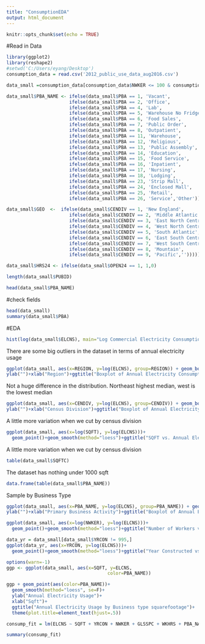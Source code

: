 ```yaml
---
title: "ConsumptionEDA"
output: html_document
---
```


```r
knitr::opts_chunk$set(echo = TRUE)
```

#Read in Data

```r
library(ggplot2)
library(reshape2)
#setwd('C:/Users/eyang/Desktop')
consumption_data = read.csv('2012_public_use_data_aug2016.csv')

data_small =consumption_data[consumption_data$NWKER <= 100 & consumption_data$SQFT <= 500000,]

data_small$PBA_NAME <- ifelse(data_small$PBA == 1, 'Vacant', 
                       ifelse(data_small$PBA == 2, 'Office',
                       ifelse(data_small$PBA == 4, 'Lab',
                       ifelse(data_small$PBA == 5, 'Warehouse No Fridge',
                       ifelse(data_small$PBA == 6, 'Food Sales',
                       ifelse(data_small$PBA == 7, 'Public Order',
                       ifelse(data_small$PBA == 8, 'Outpatient',
                       ifelse(data_small$PBA == 11, 'Warehouse',
                       ifelse(data_small$PBA == 12, 'Religious',
                       ifelse(data_small$PBA == 13, 'Public Assembly',
                       ifelse(data_small$PBA == 14, 'Education',
                       ifelse(data_small$PBA == 15, 'Food Service',
                       ifelse(data_small$PBA == 16, 'Inpatient',
                       ifelse(data_small$PBA == 17, 'Nursing',
                       ifelse(data_small$PBA == 18, 'Lodging',
                       ifelse(data_small$PBA == 23, 'Strip Mall',
                       ifelse(data_small$PBA == 24, 'Enclosed Mall',
                       ifelse(data_small$PBA == 25, 'Retail',
                       ifelse(data_small$PBA == 26, 'Service','Other')))))))))))))))))))

data_small$GEO  <-  ifelse(data_small$CENDIV == 1, 'New England',
                       ifelse(data_small$CENDIV == 2, 'Middle Atlantic',
                       ifelse(data_small$CENDIV == 3, 'East North Central',
                       ifelse(data_small$CENDIV == 4, 'West North Central',
                       ifelse(data_small$CENDIV == 5, 'South Atlantic',
                       ifelse(data_small$CENDIV == 6, 'East South Central',  
                       ifelse(data_small$CENDIV == 7, 'West South Central',
                       ifelse(data_small$CENDIV == 8, 'Mountain',
                       ifelse(data_small$CENDIV == 9, 'Pacific','')))))))))

data_small$HRS24 <- ifelse(data_small$OPEN24 == 1, 1,0)

length(data_small$PUBID)

head(data_small$PBA_NAME)
```

#check fields
```r
head(data_small)
summary(data_small$PBA)
```

#EDA
```r
hist(log(data_small$ELCNS), main="Log Commercial Electricity Consumption 2012")
```
There are some big outliers in the dataset in terms of annual electricity usage

```r
ggplot(data_small, aes(x=REGION, y=log(ELCNS), group=REGION)) + geom_boxplot()+
ylab("")+xlab("Region")+ggtitle("Boxplot of Annual Electricity Consumption by Region")
```
Not a huge difference in the distribution.  Northeast highest median, west is the lowest median

```r
ggplot(data_small, aes(x=CENDIV, y=log(ELCNS), group=CENDIV)) + geom_boxplot()+
ylab("")+xlab("Census Division")+ggtitle("Boxplot of Annual Electricity Consumption by Census Division")
```
A little more variation when we cut by census division

```r
ggplot(data_small, aes(x=log(SQFT), y=log(ELCNS)))+
  geom_point()+geom_smooth(method="loess")+ggtitle("SQFT vs. Annual Electricity Usage")
```
A little more variation when we cut by census division

```r
table(data_small$SQFTC)
```
The dataset has nothing under 1000 sqft

```r
data.frame(table(data_small$PBA_NAME))
```
Sample by Business Type

```r
ggplot(data_small, aes(x=PBA_NAME, y=log(ELCNS), group=PBA_NAME)) + geom_boxplot()+
ylab("")+xlab("Primary Business Activity")+ggtitle("Boxplot of Annual Electricity Consumption by Primary Business Activity")+ theme(axis.text.x = element_text(angle = 60, hjust = 1))
```


```r
ggplot(data_small, aes(x=log(NWKER), y=log(ELCNS)))+
  geom_point()+geom_smooth(method="loess")+ggtitle("Number of Workers vs. Annual Electricity Usage")
```



```r
data_yr = data_small[data_small$YRCON != 995,]
ggplot(data_yr, aes(x=YRCON, y=log(ELCNS)))+
  geom_point()+geom_smooth(method="loess")+ggtitle("Year Constructed vs. Annual Electricity Usage")
```


```r
options(warn=-1)
ggp <- ggplot(data_small, aes(x=SQFT, y=ELCNS,
                                     color=PBA_NAME))

ggp + geom_point(aes(color=PBA_NAME))+
  geom_smooth(method="loess", se=F)+
  ylab("Annual Electricity Usage")+
  xlab("Sqft")+
  ggtitle("Annual Electricity Usage by Business type squarefootage")+
  theme(plot.title=element_text(hjust=.5))
```


```r
consump_fit = lm(ELCNS ~ SQFT + YRCON + NWKER + GLSSPC + WKHRS + PBA_NAME + GEO, data = data_small)

summary(consump_fit)
```